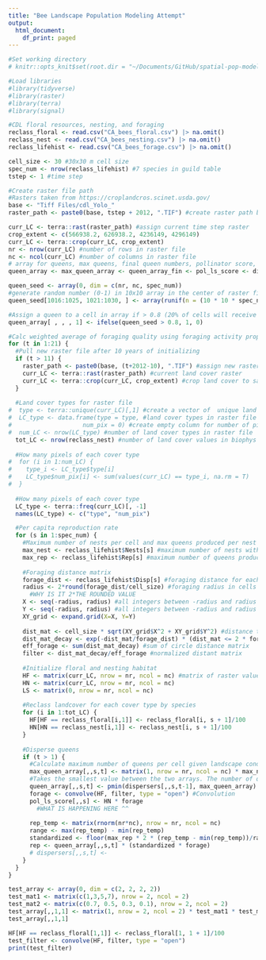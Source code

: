 ```yaml
---
title: "Bee Landscape Population Modeling Attempt"
output:
  html_document:
    df_print: paged
---
```

```r
#Set working directory
# knitr::opts_knit$set(root.dir = "~/Documents/GitHub/spatial-pop-modeling-test/Lonsdorf_Code_R/")

#Load libraries
#library(tidyverse)
#library(raster)
#library(terra)
#library(signal)
```


```r
#CDL floral resources, nesting, and foraging 
reclass_floral <- read.csv("CA_bees_floral.csv") |> na.omit()
reclass_nest <- read.csv("CA_bees_nesting.csv") |> na.omit()
reclass_lifehist <- read.csv("CA_bees_forage.csv") |> na.omit()

```

```r
cell_size <- 30 #30x30 m cell size
spec_num <- nrow(reclass_lifehist) #7 species in guild table
tstep <- 1 #time step

#Create raster file path
#Rasters taken from https://croplandcros.scinet.usda.gov/
base <- "Tiff Files/cdl_Yolo_"
raster_path <- paste0(base, tstep + 2012, ".TIF") #create raster path based on time step
```

```r
curr_LC <- terra::rast(raster_path) #assign current time step raster
crop_extent <- c(566938.2, 626938.2, 4236149, 4296149)
curr_LC <- terra::crop(curr_LC, crop_extent)
nr <- nrow(curr_LC) #number of rows in raster file
nc <- ncol(curr_LC) #number of columns in raster file
# array for queens, max queens, final queen numbers, pollinator score, dispersers
queen_array <- max_queen_array <- queen_array_fin <- pol_ls_score <- dispersers <- array(0, dim = c(nr, nc, spec_num, 11))
```

```r
queen_seed <- array(0, dim = c(nr, nc, spec_num))
#generate random number (0-1) in 10x10 array in the center of raster file
queen_seed[1016:1025, 1021:1030, ] <- array(runif(n = (10 * 10 * spec_num)), dim = c(10, 10, spec_num))

#Assign a queen to a cell in array if > 0.8 (20% of cells will receive a queen)
queen_array[ , , , 1] <- ifelse(queen_seed > 0.8, 1, 0)
```


```r
#Calc weighted average of foraging quality using foraging activity prop 
for (t in 1:21) {
  #Pull new raster file after 10 years of initializing
  if (t > 11) {
    raster_path <- paste0(base, (t+2012-10), ".TIF") #assign new raster file based on time step
    curr_LC <- terra::rast(raster_path) #current land cover raster
    curr_LC <- terra::crop(curr_LC, crop_extent) #crop land cover to same extent
  }
  
  #Land cover types for raster file
#  type <- terra::unique(curr_LC)[,1] #create a vector of  unique land cover values
#  LC_type <- data.frame(type = type, #land cover types in raster file
#                    num_pix = 0) #create empty column for number of pixels of each type
#  num_LC <- nrow(LC_type) #number of land cover types in raster file
  tot_LC <- nrow(reclass_nest) #number of land cover values in biophys table
  
  #How many pixels of each cover type
#  for (i in 1:num_LC) {
#    type_i <- LC_type$type[i]
#    LC_type$num_pix[i] <- sum(values(curr_LC) == type_i, na.rm = T)
#  }
  
  #How many pixels of each cover type
  LC_type <- terra::freq(curr_LC)[, -1]
  names(LC_type) <- c("type", "num_pix")

  #Per capita reproduction rate
  for (s in 1:spec_num) {
    #Maximum number of nests per cell and max queens produced per nest
    max_nest <- reclass_lifehist$Nests[s] #maximum number of nests within a cell
    max_rep <- reclass_lifehist$Rep[s] #maximum number of queens produced per nest
    
    #Foraging distance matrix
    forage_dist <- reclass_lifehist$Disp[s] #foraging distance for each species
    radius <- 2*round(forage_dist/cell_size) #foraging radius in cells
      #WHY IS IT 2*THE ROUNDED VALUE
    X <- seq(-radius, radius) #all integers between -radius and radius
    Y <- seq(-radius, radius) #all integers between -radius and radius
    XY_grid <- expand.grid(X=X, Y=Y) 
    
    dist_mat <- cell_size * sqrt(XY_grid$X^2 + XY_grid$Y^2) #distance to center of circle 
    dist_mat_decay <- exp(-dist_mat/forage_dist) * (dist_mat <= 2 * forage_dist) #exp decay to transform square into circle
    eff_forage <- sum(dist_mat_decay) #sum of circle distance matrix
    filter <- dist_mat_decay/eff_forage #normalized distant matrix
    
    #Initialize floral and nesting habitat
    HF <- matrix(curr_LC, nrow = nr, ncol = nc) #matrix of raster values
    HN <- matrix(curr_LC, nrow = nr, ncol = nc)
    LS <- matrix(0, nrow = nr, ncol = nc)
    
    #Reclass landcover for each cover type by species 
    for (i in 1:tot_LC) {
      HF[HF == reclass_floral[i,1]] <- reclass_floral[i, s + 1]/100
      HN[HN == reclass_nest[i,1]] <- reclass_nest[i, s + 1]/100
    }
    
    #Disperse queens
    if (t > 1) {
      #Calculate maximum number of queens per cell given landscape conditions
      max_queen_array[,,s,t] <- matrix(1, nrow = nr, ncol = nc) * max_nest * HN 
      #Takes the smallest value between the two arrays. The number of queens in a cell cannot exceed the maximum.
      queen_array[,,s,t] <- pmin(dispersers[,,s,t-1], max_queen_array) 
      forage <- convolve(HF, filter, type = "open") #Convolution
      pol_ls_score[,,s] <- HN * forage 
        #WHAT IS HAPPENING HERE ^^
      
      rep_temp <- matrix(rnorm(nr*nc), nrow = nr, ncol = nc)
      range <- max(rep_temp) - min(rep_temp)
      standardized <- floor(max_rep * 2 * (rep_temp - min(rep_temp))/range)
      rep <- queen_array[,,s,t] * (standardized * forage)
      # dispersers[,,s,t] <- 
    }
  }
}
```

```r
test_array <- array(0, dim = c(2, 2, 2, 2))
test_mat1 <- matrix(c(1,3,5,7), nrow = 2, ncol = 2)
test_mat2 <- matrix(c(0.7, 0.5, 0.3, 0.1), nrow = 2, ncol = 2)
test_array[,,1,1] <- matrix(1, nrow = 2, ncol = 2) * test_mat1 * test_mat2
test_array[,,1,1]

HF[HF == reclass_floral[1,1]] <- reclass_floral[1, 1 + 1]/100
test_filter <- convolve(HF, filter, type = "open")
print(test_filter)
```

